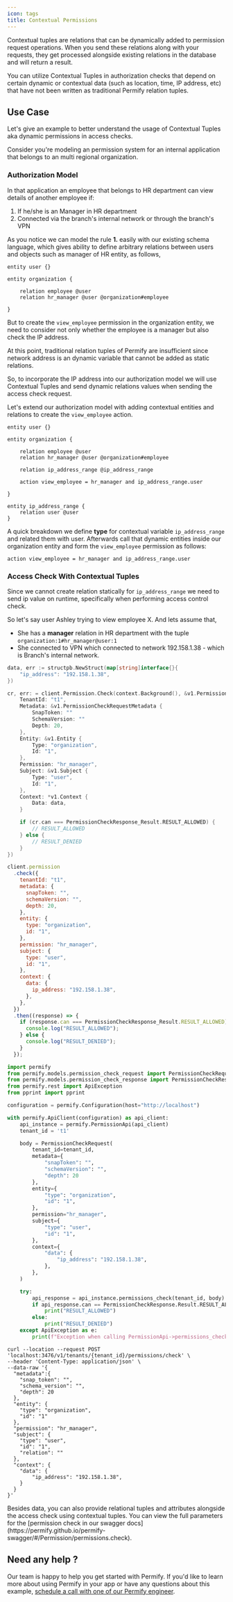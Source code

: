 ```yaml
---
icon: tags
title: Contextual Permissions
---
```


Contextual tuples are relations that can be dynamically added to permission request operations. When you send these relations along with your requests, they get processed alongside existing relations in the database and will return a result.

You can utilize Contextual Tuples in authorization checks that depend on certain dynamic or contextual data (such as location, time, IP address, etc) that have not been written as traditional Permify relation tuples.

## Use Case

Let's give an example to better understand the usage of Contextual Tuples aka dynamic permissions in access checks.

Consider you're modeling an permission system for an internal application that belongs to an multi regional organization.

### Authorization Model

In that application an employee that belongs to HR department can view details of another employee if:

1. If he/she is an Manager in HR department
2. Connected via the branch's internal network or through the branch's VPN

As you notice we can model the rule **1.** easily with our existing schema language, which gives ability to define arbitrary relations between users and objects such as manager of HR entity, as follows,

```perm
entity user {}

entity organization {

    relation employee @user
    relation hr_manager @user @organization#employee

}
```

But to create the `view_employee` permission in the organization entity, we need to consider not only whether the employee is a manager but also check the IP address.

At this point, traditional relation tuples of Permify are insufficient since network address is an dynamic variable that cannot be added as static relations.

So, to incorporate the IP address into our authorization model we will use Contextual Tuples and send dynamic relations values when sending the access check request.

Let's extend our authorization model with adding contextual entities and relations to create the `view_employee` action.

```perm
entity user {}

entity organization {

    relation employee @user
    relation hr_manager @user @organization#employee

    relation ip_address_range @ip_address_range

    action view_employee = hr_manager and ip_address_range.user

}

entity ip_address_range {
    relation user @user
}
```

A quick breakdown we define **type** for contextual variable `ip_address_range` and related them with user. Afterwards call that dynamic entities inside our organization entity and form the `view_employee` permission as follows:

```perm
action view_employee = hr_manager and ip_address_range.user
```

### Access Check With Contextual Tuples

Since we cannot create relation statically for `ip_address_range` we need to send ip value on runtime, specifically when performing access control check.

So let's say user Ashley trying to view employee X. And lets assume that,

- She has a **manager** relation in HR department with the tuple `organization:1#hr_manager@user:1`
- She connected to VPN which connected to network 192.158.1.38 - which is Branch's internal network.

<Tabs>
<Tab title="Go">

```go
data, err := structpb.NewStruct(map[string]interface{}{
	"ip_address": "192.158.1.38",
})

cr, err: = client.Permission.Check(context.Background(), &v1.PermissionCheckRequest {
    TenantId: "t1",
    Metadata: &v1.PermissionCheckRequestMetadata {
        SnapToken: ""
        SchemaVersion: ""
        Depth: 20,
    },
    Entity: &v1.Entity {
        Type: "organization",
        Id: "1",
    },
    Permission: "hr_manager",
    Subject: &v1.Subject {
        Type: "user",
        Id: "1",
    },
    Context: *v1.Context {
        Data: data,
    }

    if (cr.can === PermissionCheckResponse_Result.RESULT_ALLOWED) {
        // RESULT_ALLOWED
    } else {
        // RESULT_DENIED
    }
})
```

</Tab>
<Tab title="Node">

```javascript
client.permission
  .check({
    tenantId: "t1",
    metadata: {
      snapToken: "",
      schemaVersion: "",
      depth: 20,
    },
    entity: {
      type: "organization",
      id: "1",
    },
    permission: "hr_manager",
    subject: {
      type: "user",
      id: "1",
    },
    context: {
      data: {
        ip_address: "192.158.1.38",
      },
    },
  })
  .then((response) => {
    if (response.can === PermissionCheckResponse_Result.RESULT_ALLOWED) {
      console.log("RESULT_ALLOWED");
    } else {
      console.log("RESULT_DENIED");
    }
  });
```

</Tab>
<Tab title="Python">

```python
import permify
from permify.models.permission_check_request import PermissionCheckRequest
from permify.models.permission_check_response import PermissionCheckResponse
from permify.rest import ApiException
from pprint import pprint

configuration = permify.Configuration(host="http://localhost")

with permify.ApiClient(configuration) as api_client:
    api_instance = permify.PermissionApi(api_client)
    tenant_id = 't1'

    body = PermissionCheckRequest(
        tenant_id=tenant_id,
        metadata={
            "snapToken": "",
            "schemaVersion": "",
            "depth": 20
        },
        entity={
            "type": "organization",
            "id": "1",
        },
        permission="hr_manager",
        subject={
            "type": "user",
            "id": "1",
        },
        context={
            "data": {
                "ip_address": "192.158.1.38",
            },
        },
    )

    try:
        api_response = api_instance.permissions_check(tenant_id, body)
        if api_response.can == PermissionCheckResponse.Result.RESULT_ALLOWED:
            print("RESULT_ALLOWED")
        else:
            print("RESULT_DENIED")
    except ApiException as e:
        print(f"Exception when calling PermissionApi->permissions_check: {e}")
```

</Tab>
<Tab title="cURL">

```curl
curl --location --request POST 'localhost:3476/v1/tenants/{tenant_id}/permissions/check' \
--header 'Content-Type: application/json' \
--data-raw '{
  "metadata":{
    "snap_token": "",
    "schema_version": "",
    "depth": 20
  },
  "entity": {
    "type": "organization",
    "id": "1"
  },
  "permission": "hr_manager",
  "subject": {
    "type": "user",
    "id": "1",
    "relation": ""
  },
  "context": {
    "data": {
        "ip_address": "192.158.1.38",
    }
  }
}'
```

</Tab>
</Tabs>

<Note>
  Besides data, you can also provide relational tuples and attributes alongside
  the access check using contextual tuples. You can view the full parameters for
  the [permission check in our swagger
  docs](https://permify.github.io/permify-swagger/#/Permission/permissions.check).
</Note>


## Need any help ?

Our team is happy to help you get started with Permify. If you'd like to learn more about using Permify in your app or have any questions about this example, [schedule a call with one of our Permify engineer](https://calendly.com/d/cj79-kyf-b4z).
